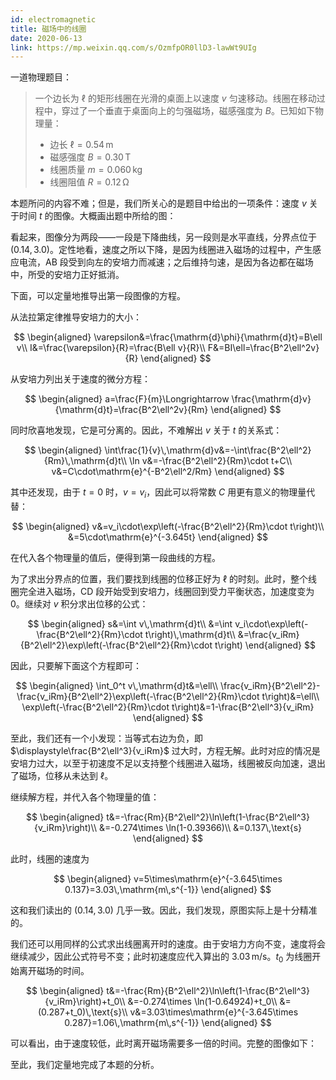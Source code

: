```yaml
---
id: electromagnetic
title: 磁场中的线圈
date: 2020-06-13
link: https://mp.weixin.qq.com/s/OzmfpOR0llD3-lawWt9UIg
---
```



<DocMetadataBanner frontMatter={frontMatter} />

一道物理题目：

> 一个边长为 $\ell$ 的矩形线圈在光滑的桌面上以速度 $v$ 匀速移动。线圈在移动过程中，穿过了一个垂直于桌面向上的匀强磁场，磁感强度为 $B$。已知如下物理量：
>
> - 边长 $\ell=0.54\,\text{m}$
> - 磁感强度 $B=0.30\,\text{T}$
> - 线圈质量 $m=0.060\,\text{kg}$
> - 线圈阻值 $R=0.12\,\text{Ω}$

<Figure src="/zh-Hans/img/./docs/Science/electromagnetic/JGibibkelET6icxXkheRQOhUib4eXZGtGqWsqxS1B7chB5K5ia1W0naHMcqicLFKQXUHMohcBCaKNnCBdBe0jsEQc3Aw.png"></Figure>

本题所问的内容不难；但是，我们所关心的是题目中给出的一项条件：速度 $v$ 关于时间 $t$ 的图像。大概画出题中所给的图：

<Figure src="/zh-Hans/img/./docs/Science/electromagnetic/JGibibkelET6icxXkheRQOhUib4eXZGtGqWsY1Ywngico4eEGnCM9gqicC6mgflRKDVgWyV9xrOCYEpvReIiaBvVHQB5Q.png"></Figure>

看起来，图像分为两段——一段是下降曲线，另一段则是水平直线，分界点位于 $(0.14, 3.0)$。定性地看，速度之所以下降，是因为线圈进入磁场的过程中，产生感应电流，AB 段受到向左的安培力而减速；之后维持匀速，是因为各边都在磁场中，所受的安培力正好抵消。

下面，可以定量地推导出第一段图像的方程。

从法拉第定律推导安培力的大小：

$$
\begin{aligned}
\varepsilon&=\frac{\mathrm{d}\phi}{\mathrm{d}t}=B\ell v\\
I&=\frac{\varepsilon}{R}=\frac{B\ell v}{R}\\
F&=BI\ell=\frac{B^2\ell^2v}{R}
\end{aligned}
$$

从安培力列出关于速度的微分方程：

$$
\begin{aligned}
a=\frac{F}{m}\Longrightarrow \frac{\mathrm{d}v}{\mathrm{d}t}=\frac{B^2\ell^2v}{Rm}
\end{aligned}
$$

同时欣喜地发现，它是可分离的。因此，不难解出 $v$ 关于 $t$ 的关系式：

$$
\begin{aligned}
\int\frac{1}{v}\,\mathrm{d}v&=-\int\frac{B^2\ell^2}{Rm}\,\mathrm{d}t\\
\ln v&=-\frac{B^2\ell^2}{Rm}\cdot t+C\\
v&=C\cdot\mathrm{e}^{-B^2\ell^2/Rm}
\end{aligned}
$$

其中还发现，由于 $t=0$ 时，$v=v_i$，因此可以将常数 $C$ 用更有意义的物理量代替：

$$
\begin{aligned}
v&=v_i\cdot\exp\left(-\frac{B^2\ell^2}{Rm}\cdot t\right)\\
&=5\cdot\mathrm{e}^{-3.645t}
\end{aligned}
$$

在代入各个物理量的值后，便得到第一段曲线的方程。

为了求出分界点的位置，我们要找到线圈的位移正好为 $\ell$ 的时刻。此时，整个线圈完全进入磁场，CD 段开始受到安培力，线圈回到受力平衡状态，加速度变为 0。继续对 $v$ 积分求出位移的公式：

$$
\begin{aligned}
s&=\int v\,\mathrm{d}t\\
&=\int v_i\cdot\exp\left(-\frac{B^2\ell^2}{Rm}\cdot t\right)\,\mathrm{d}t\\
&=\frac{v_iRm}{B^2\ell^2}\exp\left(-\frac{B^2\ell^2}{Rm}\cdot t\right)
\end{aligned}
$$

因此，只要解下面这个方程即可：

$$
\begin{aligned}
\int_0^t v\,\mathrm{d}t&=\ell\\
\frac{v_iRm}{B^2\ell^2}-\frac{v_iRm}{B^2\ell^2}\exp\left(-\frac{B^2\ell^2}{Rm}\cdot t\right)&=\ell\\
\exp\left(-\frac{B^2\ell^2}{Rm}\cdot t\right)&=1-\frac{B^2\ell^3}{v_iRm}
\end{aligned}
$$

至此，我们还有一个小发现：当等式右边为负，即 $\displaystyle\frac{B^2\ell^3}{v_iRm}$ 过大时，方程无解。此时对应的情况是安培力过大，以至于初速度不足以支持整个线圈进入磁场，线圈被反向加速，退出了磁场，位移从未达到 $\ell$。

继续解方程，并代入各个物理量的值：

$$
\begin{aligned}
t&=-\frac{Rm}{B^2\ell^2}\ln\left(1-\frac{B^2\ell^3}{v_iRm}\right)\\
&=-0.274\times \ln(1-0.39366)\\
&=0.137\,\text{s}
\end{aligned}
$$

此时，线圈的速度为

$$
\begin{aligned}
v=5\times\mathrm{e}^{-3.645\times 0.137}=3.03\,\mathrm{m\,s^{-1}}
\end{aligned}
$$

这和我们读出的 $(0.14, 3.0)$ 几乎一致。因此，我们发现，原图实际上是十分精准的。

我们还可以用同样的公式求出线圈离开时的速度。由于安培力方向不变，速度将会继续减少，因此公式符号不变；此时初速度应代入算出的 $3.03\,\text{m/s}$。$t_0$ 为线圈开始离开磁场的时间。

$$
\begin{aligned}
t&=-\frac{Rm}{B^2\ell^2}\ln\left(1-\frac{B^2\ell^3}{v_iRm}\right)+t_0\\
&=-0.274\times \ln(1-0.64924)+t_0\\
&=(0.287+t_0)\,\text{s}\\
v&=3.03\times\mathrm{e}^{-3.645\times 0.287}=1.06\,\mathrm{m\,s^{-1}}
\end{aligned}
$$

可以看出，由于速度较低，此时离开磁场需要多一倍的时间。完整的图像如下：

<Figure src="/zh-Hans/img/./docs/Science/electromagnetic/JGibibkelET6icxXkheRQOhUib4eXZGtGqWsZzgFsw6sjE81LEscI3yMH1Q2NLAJIhQa13BRNkzic6gxUjrKuH23NpA.png"></Figure>

至此，我们定量地完成了本题的分析。
